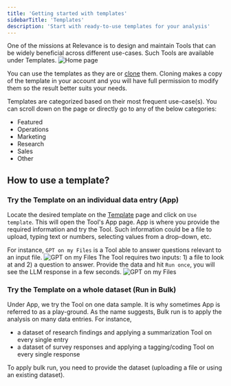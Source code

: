 ```yaml
---
title: 'Getting started with templates'
sidebarTitle: 'Templates'
description: 'Start with ready-to-use templates for your analysis'
---
```

One of the missions at Relevance is to design and maintain Tools that can be widely beneficial
across different use-cases. Such Tools are available under Templates.
![Home page](/images/templates/templates-page.png)

<Tip>You can use the templates as they are or [clone](/templates/introduction#clone-a-template-create-a-copy-of-a-tool-in-your-account) them. 
Cloning makes a copy of the template in your account and you will have full permission to modify them
so the result better suits your needs.</Tip>

Templates are categorized based on their most frequent use-case(s). You can scroll down on the page 
or directly go to any of the below categories:
* Featured
* Operations
* Marketing
* Research
* Sales
* Other

## How to use a template?
### Try the Template on an individual data entry (App)
Locate the desired template on the [Template](/get-started/key-concepts/templates) page and click on `Use template`. This will open the Tool's App page.
App is where you provide the required information and try the Tool. Such information could be 
a file to upload, typing text or numbers, selecting values from a drop-down, etc.

For instance, `GPT on my Files` is a Tool able to answer questions relevant to an input file.
![GPT on my Files](/images/templates/gpt-on-my-files/GPT-on-my-files-form.png)
The Tool requires two inputs: 1) a file to look at and 2) a question to answer.
Provide the data and hit `Run once`, you will see the LLM response in a few seconds.
![GPT on my Files](/images/templates/gpt-on-my-files/GPT-on-my-files-answer.png)

### Try the Template on a whole dataset (Run in Bulk)
Under App, we try the Tool on one data sample. It is why sometimes App is referred to as a play-ground.
As the name suggests, Bulk run is to apply the analysis on many data entries. For instance, 
* a dataset of research findings and applying a summarization Tool on every single entry
* a dataset of survey responses and applying a tagging/coding Tool on every single response

To apply bulk run, you need to provide the dataset (uploading a file or using an existing dataset).
<Snippet file="single-bulk-run-table.mdx" />